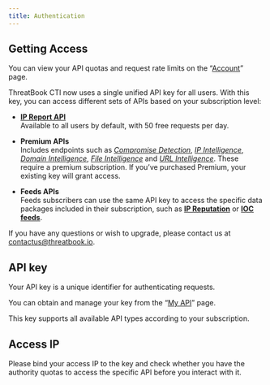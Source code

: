 ```yaml
---
title: Authentication
---
```

## Getting Access

You can view your API quotas and request rate limits on the “[Account](https://threatbook.io/account)” page.

ThreatBook CTI now uses a single unified API key for all users. With this key, you can access different sets of APIs based on your subscription level:

- [**IP Report API**](/api-reference/enrichment/ip-report-v1)\
  Available to all users by default, with 50 free requests per day.
  
- **Premium APIs**\
  Includes endpoints such as [*Compromise Detection*](/api-reference/enrichment/compromise-detection-v1), [*IP Intelligence*](/api-reference/enrichment/ip-intelligence-v1), [*Domain Intelligence*](/api-reference/enrichment/domain-intelligence-v1), [*File Intelligence*](/api-reference/enrichment/file-intelligence-v2) and [*URL Intelligence*](/api-reference/enrichment/url-intelligence-v2). 
These require a premium subscription. If you’ve purchased Premium, your existing key will grant access.
  
- **Feeds APIs** \
  Feeds subscribers can use the same API key to access the specific data packages included in their subscription, such as [**IP Reputation**](/api-reference/feeds/ip-reputation) or [**IOC feeds**](/api-reference/feeds/ioc).

If you have any questions or wish to upgrade, please contact us at [contactus@threatbook.io](mailto:contactus@threatbook.io).


## API key

Your API key is a unique identifier for authenticating requests.

You can obtain and manage your key from the “[My API](https://i.threatbook.io/my-api)” page.

This key supports all available API types according to your subscription.


## Access IP

Please bind your access IP to the key and check whether you have the authority quotas to access the specific API before you interact with it.
